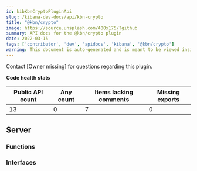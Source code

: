 ```yaml
---
id: kibKbnCryptoPluginApi
slug: /kibana-dev-docs/api/kbn-crypto
title: "@kbn/crypto"
image: https://source.unsplash.com/400x175/?github
summary: API docs for the @kbn/crypto plugin
date: 2022-03-15
tags: ['contributor', 'dev', 'apidocs', 'kibana', '@kbn/crypto']
warning: This document is auto-generated and is meant to be viewed inside our experimental, new docs system. Reach out in #docs-engineering for more info.
---
```




Contact [Owner missing] for questions regarding this plugin.

**Code health stats**

| Public API count  | Any count | Items lacking comments | Missing exports |
|-------------------|-----------|------------------------|-----------------|
| 13 | 0 | 7 | 0 |

## Server

### Functions
<DocDefinitionList data={kbnCryptoObj.server.functions}/>

### Interfaces
<DocDefinitionList data={kbnCryptoObj.server.interfaces}/>

